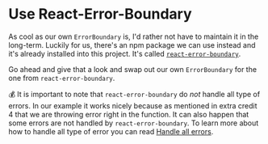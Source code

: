 # Use React-Error-Boundary

As cool as our own `ErrorBoundary` is, I'd rather not have to maintain it in the
long-term. Luckily for us, there's an npm package we can use instead and it's
already installed into this project. It's called
[`react-error-boundary`](https://github.com/bvaughn/react-error-boundary).

Go ahead and give that a look and swap out our own `ErrorBoundary` for the one
from `react-error-boundary`.

💰 It is important to note that `react-error-boundary` do _not_ handle all type
of errors. In our example it works nicely because as mentioned in extra credit 4
that we are throwing error right in the function. It can also happen that some
errors are not handled by `react-error-boundary`. To learn more about how to
handle all type of error you can read
[Handle all errors](https://kentcdodds.com/blog/use-react-error-boundary-to-handle-errors-in-react#handle-all-errors).

